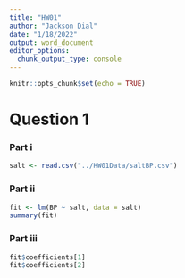 ```yaml
---
title: "HW01"
author: "Jackson Dial"
date: "1/18/2022"
output: word_document
editor_options: 
  chunk_output_type: console
---
```


```r
knitr::opts_chunk$set(echo = TRUE)
```

# Question 1

### Part i

```r
salt <- read.csv("../HW01Data/saltBP.csv")

```

### Part ii

```r
fit <- lm(BP ~ salt, data = salt)
summary(fit)
```

### Part iii

```r
fit$coefficients[1]
fit$coefficients[2]
```


